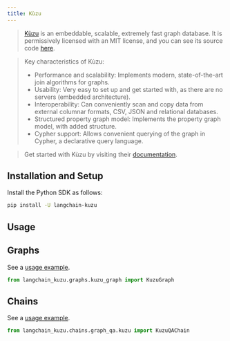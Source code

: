 ```yaml
---
title: Kùzu
---
```


> [Kùzu](https://kuzudb.com/) is an embeddable, scalable, extremely fast graph database.
> It is permissively licensed with an MIT license, and you can see its source code [here](https://github.com/kuzudb/kuzu).

> Key characteristics of Kùzu:
>- Performance and scalability: Implements modern, state-of-the-art join algorithms for graphs.
>- Usability: Very easy to set up and get started with, as there are no servers (embedded architecture).
>- Interoperability: Can conveniently scan and copy data from external columnar formats, CSV, JSON and relational databases.
>- Structured property graph model: Implements the property graph model, with added structure.
>- Cypher support: Allows convenient querying of the graph in Cypher, a declarative query language.

> Get started with Kùzu by visiting their [documentation](https://docs.kuzudb.com/).


## Installation and Setup

Install the Python SDK as follows:

```bash
pip install -U langchain-kuzu
```

## Usage

## Graphs

See a [usage example](/oss/python/integrations/graphs/kuzu_db).

```python
from langchain_kuzu.graphs.kuzu_graph import KuzuGraph
```

## Chains

See a [usage example](/oss/python/integrations/graphs/kuzu_db/#creating-kuzuqachain).

```python
from langchain_kuzu.chains.graph_qa.kuzu import KuzuQAChain
```
